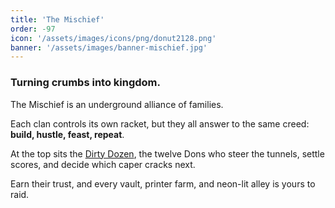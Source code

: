 ```yaml
---
title: 'The Mischief'
order: -97
icon: '/assets/images/icons/png/donut2128.png'
banner: '/assets/images/banner-mischief.jpg'
---
```


### Turning crumbs into kingdom.

The Mischief is an underground alliance of families.

Each clan controls its own racket, but they all answer to the same creed: **build, hustle, feast, repeat**.

At the top sits the [Dirty Dozen](./dirty-dozen), the twelve Dons who steer the tunnels, settle scores, and decide which caper cracks next.

Earn their trust, and every vault, printer farm, and neon-lit alley is yours to raid.
